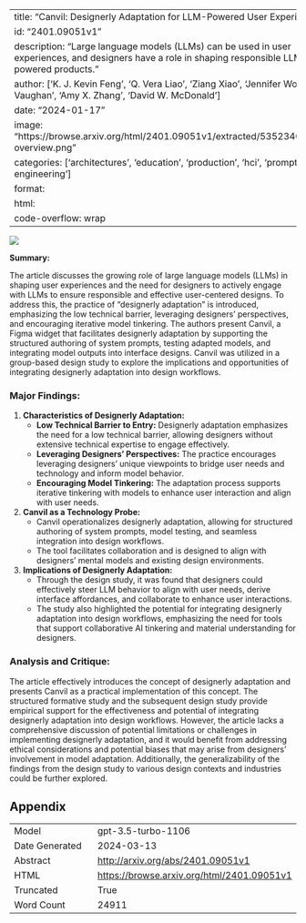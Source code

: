 
---
title: "Canvil: Designerly Adaptation for LLM-Powered User Experiences"
id: "2401.09051v1"
description: "Large language models (LLMs) can be used in user experiences, and designers have a role in shaping responsible LLM-powered products."
author: ['K. J. Kevin Feng', 'Q. Vera Liao', 'Ziang Xiao', 'Jennifer Wortman Vaughan', 'Amy X. Zhang', 'David W. McDonald']
date: "2024-01-17"
image: "https://browse.arxiv.org/html/2401.09051v1/extracted/5352340/canvil-overview.png"
categories: ['architectures', 'education', 'production', 'hci', 'prompt-engineering']
format:
  html:
    code-overflow: wrap
---

![](https://browse.arxiv.org/html/2401.09051v1/extracted/5352340/canvil-overview.png)

**Summary:**

The article discusses the growing role of large language models (LLMs) in shaping user experiences and the need for designers to actively engage with LLMs to ensure responsible and effective user-centered designs. To address this, the practice of "designerly adaptation" is introduced, emphasizing the low technical barrier, leveraging designers' perspectives, and encouraging iterative model tinkering. The authors present Canvil, a Figma widget that facilitates designerly adaptation by supporting the structured authoring of system prompts, testing adapted models, and integrating model outputs into interface designs. Canvil was utilized in a group-based design study to explore the implications and opportunities of integrating designerly adaptation into design workflows.

### Major Findings:
1. **Characteristics of Designerly Adaptation:**
    - **Low Technical Barrier to Entry:** Designerly adaptation emphasizes the need for a low technical barrier, allowing designers without extensive technical expertise to engage effectively.
    - **Leveraging Designers' Perspectives:** The practice encourages leveraging designers' unique viewpoints to bridge user needs and technology and inform model behavior.
    - **Encouraging Model Tinkering:** The adaptation process supports iterative tinkering with models to enhance user interaction and align with user needs.

2. **Canvil as a Technology Probe:**
    - Canvil operationalizes designerly adaptation, allowing for structured authoring of system prompts, model testing, and seamless integration into design workflows.
    - The tool facilitates collaboration and is designed to align with designers' mental models and existing design environments.

3. **Implications of Designerly Adaptation:**
    - Through the design study, it was found that designers could effectively steer LLM behavior to align with user needs, derive interface affordances, and collaborate to enhance user interactions.
    - The study also highlighted the potential for integrating designerly adaptation into design workflows, emphasizing the need for tools that support collaborative AI tinkering and material understanding for designers.

### Analysis and Critique:
The article effectively introduces the concept of designerly adaptation and presents Canvil as a practical implementation of this concept. The structured formative study and the subsequent design study provide empirical support for the effectiveness and potential of integrating designerly adaptation into design workflows. However, the article lacks a comprehensive discussion of potential limitations or challenges in implementing designerly adaptation, and it would benefit from addressing ethical considerations and potential biases that may arise from designers' involvement in model adaptation. Additionally, the generalizability of the findings from the design study to various design contexts and industries could be further explored.

## Appendix

|          |          |
|----------|----------|
| Model     | gpt-3.5-turbo-1106       |
| Date Generated     | 2024-03-13       |
| Abstract | [http://arxiv.org/abs/2401.09051v1](http://arxiv.org/abs/2401.09051v1)        |
| HTML     | [https://browse.arxiv.org/html/2401.09051v1](https://browse.arxiv.org/html/2401.09051v1)       |
| Truncated       | True       |
| Word Count       | 24911       |